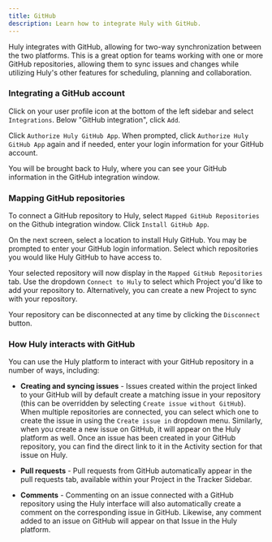 ```yaml
---
title: GitHub
description: Learn how to integrate Huly with GitHub.
---
```


Huly integrates with GitHub, allowing for two-way synchronization between the two platforms. This is a great option for teams working with one or more GitHub repositories, allowing them to sync issues and changes while utilizing Huly's other features for scheduling, planning and collaboration.

### Integrating a GitHub account

Click on your user profile icon at the bottom of the left sidebar and select `Integrations`. Below "GitHub integration", click `Add`.

Click `Authorize Huly GitHub App`. When prompted, click `Authorize Huly GitHub App` again and if needed, enter your login information for your GitHub account.

You will be brought back to Huly, where you can see your GitHub information in the GitHub integration window.

### Mapping GitHub repositories

To connect a GitHub repository to Huly, select `Mapped GitHub Repositories` on the Github integration window. Click `Install GitHub App`.

On the next screen, select a location to install Huly GitHub. You may be prompted to enter your GitHub login information. Select which repositories you would like Huly GitHub to have access to.

Your selected repository will now display in the `Mapped GitHub Repositories` tab. Use the dropdown `Connect to Huly` to select which Project you'd like to add your repository to. Alternatively, you can create a new Project to sync with your repository.

Your repository can be disconnected at any time by clicking the `Disconnect` button.

### How Huly interacts with GitHub

You can use the Huly platform to interact with your GitHub repository in a number of ways, including:

* **Creating and syncing issues** - Issues created within the project linked to your GitHub will by default create a matching issue in your repository (this can be overridden by selecting `Create issue without GitHub`). When multiple repositories are connected, you can select which one to create the issue in using the `Create issue in` dropdown menu. Similarly, when you create a new issue on GitHub, it will appear on the Huly platform as well. Once an issue has been created in your GitHub repository, you can find the direct link to it in the Activity section for that issue on Huly.

* **Pull requests** - Pull requests from GitHub automatically appear in the pull requests tab, available within your Project in the Tracker Sidebar.

* **Comments** - Commenting on an issue connected with a GitHub repository using the Huly interface will also automatically create a comment on the corresponding issue in GitHub. Likewise, any comment added to an issue on GitHub will appear on that Issue in the Huly platform.